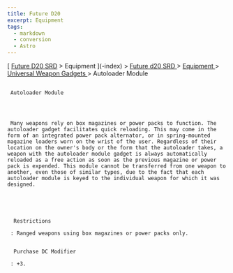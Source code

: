 ```yaml
---
title: Future D20
excerpt: Equipment
tags:
  - markdown
  - conversion
  - Astro
---
```







[
[Future D20 SRD]( / ) > Equipment
     ](-index)
     >
     [
      Future d20 SRD
     ](future-d20-srd-index)
     >
     [
      Equipment
     ](future-d20-srd-equipment-index)
     >
     [
      Universal Weapon Gadgets
     ](future-d20-srd-equipment-gadgets-universal-weapons-index)
     > Autoloader Module
    





## 
     Autoloader Module
    



     Many weapons rely on box magazines or power packs to function. The autoloader gadget facilitates quick reloading. This may come in the form of an integrated power pack alternator, or in spring-mounted magazine loaders worn on the wrist of the user. Regardless of their location on the owner's body or the form that the autoloader takes, a weapon with the autoloader module gadget is always automatically reloaded as a free action as soon as the previous magazine or power pack is expended. This module cannot be transferred from one weapon to another, even those of similar types, due to the fact that each autoloader module is keyed to the individual weapon for which it was designed.
    




      Restrictions
     
     : Ranged weapons using box magazines or power packs only.
     

      Purchase DC Modifier
     
     : +3.
    





